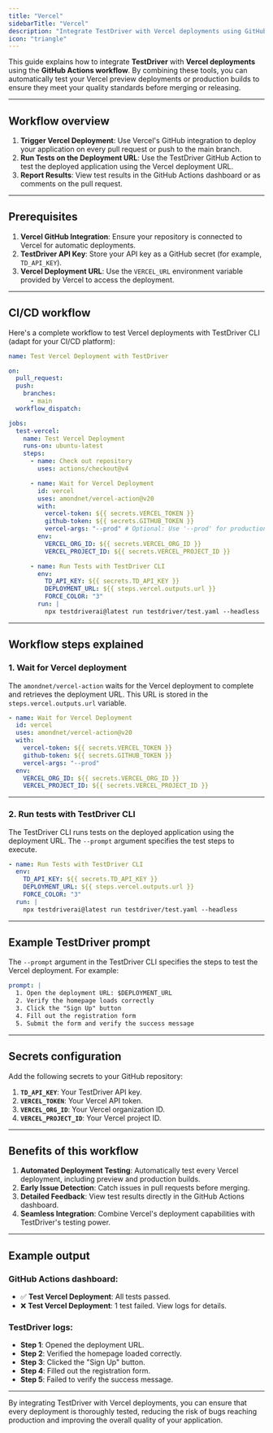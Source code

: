 ```yaml
---
title: "Vercel"
sidebarTitle: "Vercel"
description: "Integrate TestDriver with Vercel deployments using GitHub Actions."
icon: "triangle"
---
```


This guide explains how to integrate **TestDriver** with **Vercel deployments** using the **GitHub Actions workflow**. By combining these tools, you can automatically test your Vercel preview deployments or production builds to ensure they meet your quality standards before merging or releasing.

---

## Workflow overview

1. **Trigger Vercel Deployment**: Use Vercel's GitHub integration to deploy your application on every pull request or push to the main branch.
2. **Run Tests on the Deployment URL**: Use the TestDriver GitHub Action to test the deployed application using the Vercel deployment URL.
3. **Report Results**: View test results in the GitHub Actions dashboard or as comments on the pull request.

---

## Prerequisites

1. **Vercel GitHub Integration**: Ensure your repository is connected to Vercel for automatic deployments.
2. **TestDriver API Key**: Store your API key as a GitHub secret (for example, `TD_API_KEY`).
3. **Vercel Deployment URL**: Use the `VERCEL_URL` environment variable provided by Vercel to access the deployment.

---

## CI/CD workflow

Here's a complete workflow to test Vercel deployments with TestDriver CLI (adapt for your CI/CD platform):

```yaml
name: Test Vercel Deployment with TestDriver

on:
  pull_request:
  push:
    branches:
      - main
  workflow_dispatch:

jobs:
  test-vercel:
    name: Test Vercel Deployment
    runs-on: ubuntu-latest
    steps:
      - name: Check out repository
        uses: actions/checkout@v4

      - name: Wait for Vercel Deployment
        id: vercel
        uses: amondnet/vercel-action@v20
        with:
          vercel-token: ${{ secrets.VERCEL_TOKEN }}
          github-token: ${{ secrets.GITHUB_TOKEN }}
          vercel-args: "--prod" # Optional: Use '--prod' for production builds
        env:
          VERCEL_ORG_ID: ${{ secrets.VERCEL_ORG_ID }}
          VERCEL_PROJECT_ID: ${{ secrets.VERCEL_PROJECT_ID }}

      - name: Run Tests with TestDriver CLI
        env:
          TD_API_KEY: ${{ secrets.TD_API_KEY }}
          DEPLOYMENT_URL: ${{ steps.vercel.outputs.url }}
          FORCE_COLOR: "3"
        run: |
          npx testdriverai@latest run testdriver/test.yaml --headless
```

---

## Workflow steps explained

### 1. **Wait for Vercel deployment**

The `amondnet/vercel-action` waits for the Vercel deployment to complete and retrieves the deployment URL. This URL is stored in the `steps.vercel.outputs.url` variable.

```yaml
- name: Wait for Vercel Deployment
  id: vercel
  uses: amondnet/vercel-action@v20
  with:
    vercel-token: ${{ secrets.VERCEL_TOKEN }}
    github-token: ${{ secrets.GITHUB_TOKEN }}
    vercel-args: "--prod"
  env:
    VERCEL_ORG_ID: ${{ secrets.VERCEL_ORG_ID }}
    VERCEL_PROJECT_ID: ${{ secrets.VERCEL_PROJECT_ID }}
```

---

### 2. **Run tests with TestDriver CLI**

The TestDriver CLI runs tests on the deployed application using the deployment URL. The `--prompt` argument specifies the test steps to execute.

```yaml
- name: Run Tests with TestDriver CLI
  env:
    TD_API_KEY: ${{ secrets.TD_API_KEY }}
    DEPLOYMENT_URL: ${{ steps.vercel.outputs.url }}
    FORCE_COLOR: "3"
  run: |
    npx testdriverai@latest run testdriver/test.yaml --headless
```

---

## Example TestDriver prompt

The `--prompt` argument in the TestDriver CLI specifies the steps to test the Vercel deployment. For example:

```yaml
prompt: |
  1. Open the deployment URL: $DEPLOYMENT_URL
  2. Verify the homepage loads correctly
  3. Click the "Sign Up" button
  4. Fill out the registration form
  5. Submit the form and verify the success message
```

---

## Secrets configuration

Add the following secrets to your GitHub repository:

1. **`TD_API_KEY`**: Your TestDriver API key.
2. **`VERCEL_TOKEN`**: Your Vercel API token.
3. **`VERCEL_ORG_ID`**: Your Vercel organization ID.
4. **`VERCEL_PROJECT_ID`**: Your Vercel project ID.

---

## Benefits of this workflow

1. **Automated Deployment Testing**: Automatically test every Vercel deployment, including preview and production builds.
2. **Early Issue Detection**: Catch issues in pull requests before merging.
3. **Detailed Feedback**: View test results directly in the GitHub Actions dashboard.
4. **Seamless Integration**: Combine Vercel's deployment capabilities with TestDriver's testing power.

---

## Example output

### GitHub Actions dashboard:

- ✅ **Test Vercel Deployment**: All tests passed.
- ❌ **Test Vercel Deployment**: 1 test failed. View logs for details.

### TestDriver logs:

- **Step 1**: Opened the deployment URL.
- **Step 2**: Verified the homepage loaded correctly.
- **Step 3**: Clicked the "Sign Up" button.
- **Step 4**: Filled out the registration form.
- **Step 5**: Failed to verify the success message.

---

By integrating TestDriver with Vercel deployments, you can ensure that every deployment is thoroughly tested, reducing the risk of bugs reaching production and improving the overall quality of your application.
